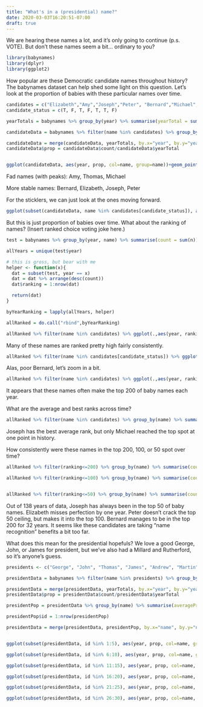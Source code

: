```yaml
---
title: "What's in a (presidential) name?"
date: 2020-03-03T16:20:51-07:00
draft: true
---
```


We are hearing these names a lot, and it's only going to continue (p.s. VOTE). But don't these names seem a bit... ordinary to you? 

```r
library(babynames)
library(dplyr)
library(ggplot2)
```

How popular are these Democratic candidate names throughout history? The babynames dataset can help shed some light on this question. Let's look at the proportion of babies with these particular names over time.

```r
candidates = c("Elizabeth","Amy","Joseph","Peter", "Bernard","Michael", "Thomas")
candidate_status = c(T, F, T, F, T, T, F)

yearTotals = babynames %>% group_by(year) %>% summarise(yearTotal = sum(n))

candidateData = babynames %>% filter(name %in% candidates) %>% group_by(year, name) %>% summarise(count = sum(n))

candidateData = merge(candidateData, yearTotals, by.x="year", by.y="year")
candidateData$prop = candidateData$count/candidateData$yearTotal


ggplot(candidateData, aes(year, prop, col=name, group=name))+geom_point()+geom_line()+theme_minimal()+ylab("proportion of babies in year")
```

Fad names (with peaks): Amy, Thomas, Michael

More stable names: Bernard, Elizabeth, Joseph, Peter

For the sticklers, we can just look at the ones moving forward.

```r
ggplot(subset(candidateData, name %in% candidates[candidate_status]), aes(year, prop, col=name, group=name))+geom_point()+geom_line()+theme_minimal()+ylab("proportion of babies in year")
```

But this is just proportion of babies over time. What about the ranking of names? (Insert ranked choice voting joke here.)

```r
test = babynames %>% group_by(year, name) %>% summarise(count = sum(n))

allYears = unique(test$year)

# this is gross, but bear with me
helper <- function(x){
  dat = subset(test, year == x)
  dat = dat %>% arrange(desc(count))
  dat$ranking = 1:nrow(dat)

  return(dat)
}

byYearRanking = lapply(allYears, helper)

allRanked = do.call("rbind",byYearRanking)

allRanked %>% filter(name %in% candidates) %>% ggplot(.,aes(year, ranking, col=name, group =name))+geom_point()+geom_line()+theme_minimal()
```

Many of these names are ranked pretty high fairly consistently. 

```r
allRanked %>% filter(name %in% candidates[candidate_status]) %>% ggplot(.,aes(year, ranking, col=name, group =name))+geom_point()+geom_line()+theme_minimal()
```

Alas, poor Bernard, let's zoom in a bit.

```r
allRanked %>% filter(name %in% candidates) %>% ggplot(.,aes(year, ranking, col=name, group =name))+geom_point()+geom_line()+theme_minimal()+ylim(c(0,750))
```

It appears that these names often make the top 200 of baby names each year.

What are the average and best ranks across time?

```r
allRanked %>% filter(name %in% candidates) %>% group_by(name) %>% summarise(avgRank = mean(ranking), bestRank = min(ranking)) %>% arrange(avgRank)
```

Joseph has the best average rank, but only Michael reached the top spot at one point in history.

How consistently were these names in the top 200, 100, or 50 spot over time?

```r
allRanked %>% filter(ranking<=200) %>% group_by(name) %>% summarise(count = n()) %>% arrange(desc(count)) %>% filter(name %in% candidates) 

allRanked %>% filter(ranking<=100) %>% group_by(name) %>% summarise(count = n()) %>% arrange(desc(count)) %>% filter(name %in% candidates) 


allRanked %>% filter(ranking<=50) %>% group_by(name) %>% summarise(count = n()) %>% arrange(desc(count)) %>% filter(name %in% candidates) 

```

Out of 138 years of data, Joseph has always been in the top 50 of baby names. Elizabeth misses perfection by one year. Peter doesn't crack the top 50 ceiling, but makes it into the top 100. Bernard manages to be in the top 200 for 32 years. It seems like these candidates are taking "name recognition" benefits a bit too far. 

What does this mean for the presidential hopefuls? We love a good George, John, or James for president, but we've also had a Millard and Rutherford, so it's anyone's guess.

```r
presidents <- c("George", "John", "Thomas", "James", "Andrew", "Martin", "William", "Zachary", "Millard", "Franklin", "Abraham", "Ulysses", "Rutherford", "Chester", "Grover", "Benjamin", "Theodore", "Woodrow","Warren","Calvin","Herbert", "Harry", "Dwight","Lyndon", "Richard","Gerald", "Ronald", "Barack", "Donald")

presidentData = babynames %>% filter(name %in% presidents) %>% group_by(year, name) %>% summarise(count = sum(n))

presidentData = merge(presidentData, yearTotals, by.x="year", by.y="year")
presidentData$prop = presidentData$count/presidentData$yearTotal

presidentPop = presidentData %>% group_by(name) %>% summarise(averageProp = mean(prop)) %>% arrange(desc(averageProp))

presidentPop$id = 1:nrow(presidentPop)

presidentData = merge(presidentData, presidentPop, by.x="name", by.y="name")


ggplot(subset(presidentData, id %in% 1:5), aes(year, prop, col=name, group=name))+geom_point()+geom_line()+theme_minimal()+ylab("proportion of babies in year")

ggplot(subset(presidentData, id %in% 6:10), aes(year, prop, col=name, group=name))+geom_point()+geom_line()+theme_minimal()+ylab("proportion of babies in year")

ggplot(subset(presidentData, id %in% 11:15), aes(year, prop, col=name, group=name))+geom_point()+geom_line()+theme_minimal()+ylab("proportion of babies in year")

ggplot(subset(presidentData, id %in% 16:20), aes(year, prop, col=name, group=name))+geom_point()+geom_line()+theme_minimal()+ylab("proportion of babies in year")

ggplot(subset(presidentData, id %in% 21:25), aes(year, prop, col=name, group=name))+geom_point()+geom_line()+theme_minimal()+ylab("proportion of babies in year")

ggplot(subset(presidentData, id %in% 26:30), aes(year, prop, col=name, group=name))+geom_point()+geom_line()+theme_minimal()+ylab("proportion of babies in year")
```
